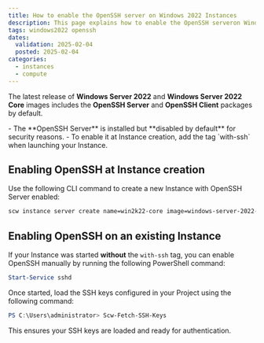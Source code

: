 ```yaml
---
title: How to enable the OpenSSH server on Windows 2022 Instances
description: This page explains how to enable the OpenSSH serveron Windows 2022 Instances
tags: windows2022 openssh
dates:
  validation: 2025-02-04
  posted: 2025-02-04
categories:
  - instances
  - compute
---
```


The latest release of **Windows Server 2022** and **Windows Server 2022 Core** images includes the **OpenSSH Server** and **OpenSSH Client** packages by default.

<Message type="tip">
- The **OpenSSH Server** is installed but **disabled by default** for security reasons.
- To enable it at Instance creation, add the tag `with-ssh` when launching your Instance.
</Message>

## Enabling OpenSSH at Instance creation

Use the following CLI command to create a new Instance with OpenSSH Server enabled:

```sh
scw instance server create name=win2k22-core image=windows-server-2022-core tags.0=with-ssh type=POP2-2C-8G-WIN admin-password-encryption-ssh-key-id={ssh_key_id}
```

## Enabling OpenSSH on an existing Instance

If your Instance was started **without** the `with-ssh` tag, you can enable OpenSSH manually by running the following PowerShell command:

```powershell
Start-Service sshd
```

Once started, load the SSH keys configured in your Project using the following command:

```powershell
PS C:\Users\administrator> Scw-Fetch-SSH-Keys
```

This ensures your SSH keys are loaded and ready for authentication.